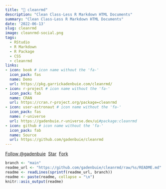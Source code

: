 ```yaml
---
title: "🧼 cleanrmd"
description: "Clean Class-Less R Markdown HTML Documents"
summary: "Clean Class-Less R Markdown HTML Documents"
date: '2022-06-13'
slug: cleanrmd
image: cleanrmd-social.png
tags:
  - RStudio
  - R Markdown
  - R Package
  - CSS
  - cleanrmd
links:
- icon: book # icon name without the 'fa-'
  icon_pack: fas
  name: Demo
  url: https://pkg.garrickadenbuie.com/cleanrmd/
- icon: r-project # icon name without the 'fa-'
  icon_pack: fab
  name: CRAN
  url: https://cran.r-project.org/package=cleanrmd
- icon: user-astronaut # icon name without the 'fa-'
  icon_pack: fas
  name: r-universe
  url: https://gadenbuie.r-universe.dev/ui#package:cleanrmd
- icon: github # icon name without the 'fa-'
  icon_pack: fab
  name: Source
  url: https://github.com/gadenbuie/cleanrmd
---
```


<!-- https://buttons.github.io/ -->
<a class="github-button" href="https://github.com/gadenbuie" data-show-count="true" aria-label="Follow @gadenbuie on GitHub">Follow &commat;gadenbuie</a>&nbsp;
<a class="github-button" href="https://github.com/gadenbuie/cleanrmd" data-icon="octicon-star" data-show-count="true" aria-label="Star gadenbuie/cleanrmd on GitHub">Star</a>&nbsp;
<a class="github-button" href="https://github.com/gadenbuie/ermoji/fork" data-icon="octicon-repo-forked" data-show-count="true" aria-label="Fork gadenbuie/cleanrmd on GitHub">Fork</a>


```r
branch <- "main"
readme_url <- "https://github.com/gadenbuie/cleanrmd/raw/%s/README.md"
readme <- readLines(sprintf(readme_url, branch))
readme <- paste(readme, collapse = "\n")
knitr::asis_output(readme)
```